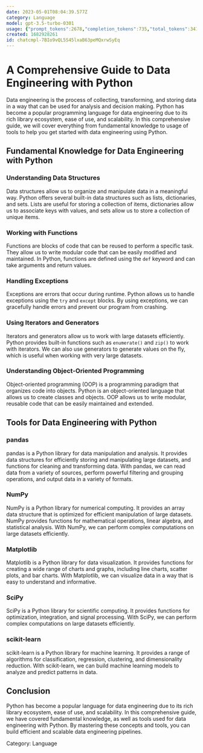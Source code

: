 ```yaml
---
date: 2023-05-01T08:04:39.577Z
category: Language
model: gpt-3.5-turbo-0301
usage: {"prompt_tokens":2678,"completion_tokens":735,"total_tokens":3413}
created: 1682928261
id: chatcmpl-7BIo9vQL5S45lxaB63peMQxrwSyEq
---
```


# A Comprehensive Guide to Data Engineering with Python

Data engineering is the process of collecting, transforming, and storing data in a way that can be used for analysis and decision making. Python has become a popular programming language for data engineering due to its rich library ecosystem, ease of use, and scalability. In this comprehensive guide, we will cover everything from fundamental knowledge to usage of tools to help you get started with data engineering using Python.

## Fundamental Knowledge for Data Engineering with Python

### Understanding Data Structures

Data structures allow us to organize and manipulate data in a meaningful way. Python offers several built-in data structures such as lists, dictionaries, and sets. Lists are useful for storing a collection of items, dictionaries allow us to associate keys with values, and sets allow us to store a collection of unique items.

### Working with Functions

Functions are blocks of code that can be reused to perform a specific task. They allow us to write modular code that can be easily modified and maintained. In Python, functions are defined using the `def` keyword and can take arguments and return values.

### Handling Exceptions

Exceptions are errors that occur during runtime. Python allows us to handle exceptions using the `try` and `except` blocks. By using exceptions, we can gracefully handle errors and prevent our program from crashing.

### Using Iterators and Generators

Iterators and generators allow us to work with large datasets efficiently. Python provides built-in functions such as `enumerate()` and `zip()` to work with iterators. We can also use generators to generate values on the fly, which is useful when working with very large datasets.

### Understanding Object-Oriented Programming

Object-oriented programming (OOP) is a programming paradigm that organizes code into objects. Python is an object-oriented language that allows us to create classes and objects. OOP allows us to write modular, reusable code that can be easily maintained and extended.

## Tools for Data Engineering with Python

### pandas

pandas is a Python library for data manipulation and analysis. It provides data structures for efficiently storing and manipulating large datasets, and functions for cleaning and transforming data. With pandas, we can read data from a variety of sources, perform powerful filtering and grouping operations, and output data in a variety of formats.

### NumPy

NumPy is a Python library for numerical computing. It provides an array data structure that is optimized for efficient manipulation of large datasets. NumPy provides functions for mathematical operations, linear algebra, and statistical analysis. With NumPy, we can perform complex computations on large datasets efficiently.

### Matplotlib

Matplotlib is a Python library for data visualization. It provides functions for creating a wide range of charts and graphs, including line charts, scatter plots, and bar charts. With Matplotlib, we can visualize data in a way that is easy to understand and informative.

### SciPy

SciPy is a Python library for scientific computing. It provides functions for optimization, integration, and signal processing. With SciPy, we can perform complex computations on large datasets efficiently.

### scikit-learn

scikit-learn is a Python library for machine learning. It provides a range of algorithms for classification, regression, clustering, and dimensionality reduction. With scikit-learn, we can build machine learning models to analyze and predict patterns in data.

## Conclusion

Python has become a popular language for data engineering due to its rich library ecosystem, ease of use, and scalability. In this comprehensive guide, we have covered fundamental knowledge, as well as tools used for data engineering with Python. By mastering these concepts and tools, you can build efficient and scalable data engineering pipelines.

Category: Language